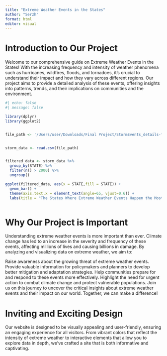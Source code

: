 ```yaml
---
title: "Extreme Weather Events in the States"
author: "Serzh"
format: html
editor: visual
---
```


# Introduction to Our Project

Welcome to our comprehensive guide on Extreme Weather Events in the States! With the increasing frequency and intensity of weather phenomena such as hurricanes, wildfires, floods, and tornadoes, it's crucial to understand their impact and how they vary across different regions. Our project aims to provide a detailed analysis of these events, offering insights into patterns, trends, and their implications on communities and the environment.

```r
#| echo: false
#| message: false

library(dplyr)
library(ggplot2)


file_path <- '/Users/user/Downloads/Final Project/StormEvents_details-ftp_v1.0_d2022_c20240716.csv'


storm_data <- read.csv(file_path)


filtered_data <- storm_data %>%
  group_by(STATE) %>%
  filter(n() > 2000) %>%
  ungroup()

ggplot(filtered_data, aes(x = STATE,fill = STATE)) +
  geom_bar() +
  theme(axis.text.x = element_text(angle=65, vjust=0.6)) + 
  labs(title = "The States Where Extreme Weather Events Happen the Most (2022)", x = "States", y = "Count of Extreme Weather Events") 



```

# Why Our Project is Important

Understanding extreme weather events is more important than ever. Climate change has led to an increase in the severity and frequency of these events, affecting millions of lives and causing billions in damage. By analyzing and visualizing data on extreme weather, we aim to:

Raise awareness about the growing threat of extreme weather events. Provide valuable information for policymakers and planners to develop better mitigation and adaptation strategies. Help communities prepare for and respond to these events more effectively. Highlight the need for urgent action to combat climate change and protect vulnerable populations. Join us on this journey to uncover the critical insights about extreme weather events and their impact on our world. Together, we can make a difference!

# Inviting and Exciting Design

Our website is designed to be visually appealing and user-friendly, ensuring an engaging experience for all visitors. From vibrant colors that reflect the intensity of extreme weather to interactive elements that allow you to explore data in depth, we've crafted a site that is both informative and captivating.
